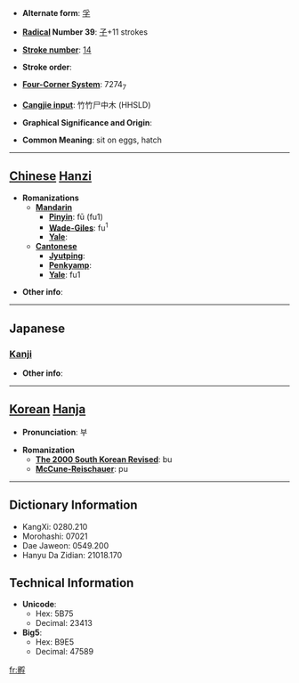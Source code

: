* '''Alternate form''': [[孚]]

* '''[[Wiktionary:Chinese radical index| Radical]] Number 39''': [[Wiktionary:Chinese radical index 子|子]]+11 strokes

* '''[[Wiktionary:Chinese total strokes index|Stroke number]]''': [[Wiktionary:Chinese total strokes index 14|14]]

* '''Stroke order''': 

* '''[[Wiktionary:Chinese four corner index|Four-Corner System]]''': 7274<sub>7</sub>

* '''[[Wiktionary:Chinese Cangjie index|Cangjie input]]''': 竹竹尸中木 (HHSLD)

* '''Graphical Significance and Origin''': 

* '''Common Meaning''': sit on eggs, hatch

----

== [[Chinese]] [[Hanzi]] ==

* '''Romanizations'''
** '''[[Mandarin]]'''
*** '''[[Pinyin]]''': fū (fu1)
*** '''[[Wade-Giles]]''': fu<sup>1</sup>
*** '''[[Yale]]''': 
** '''[[Cantonese]]'''
*** '''[[Jyutping]]''':
*** '''[[Penkyamp]]''': 
*** '''[[Yale]]''': fu1

* '''Other info''': 

----

==Japanese==
===[[Kanji]]===
{{kanji|on readings=[[ふ]] (fu)
|kun readings=[[かえす]] (kaesu)
}}

* '''Other info''':  

----

== [[Korean]] [[Hanja]] ==

* '''Pronunciation''': 부

* '''Romanization'''
** '''[[The 2000 South Korean Revised Romanization|The 2000 South Korean Revised]]''': bu
** '''[[McCune-Reischauer]]''': pu

----

== Dictionary Information ==

* KangXi: 0280.210
* Morohashi: 07021
* Dae Jaweon: 0549.200
* Hanyu Da Zidian: 21018.170

== Technical Information ==

* '''Unicode''':
** Hex: 5B75
** Decimal: 23413
* '''Big5''':
** Hex: B9E5
** Decimal: 47589

[[fr:孵]]